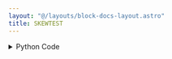 ```yaml
---
layout: "@/layouts/block-docs-layout.astro"
title: SKEWTEST
---
```



<PythonDocsDisplay docstring={docstring} />
<AppDisplay app={app} />

<details>
<summary>Python Code</summary>
```python
from flojoy import OrderedPair, flojoy, Matrix, Scalar
import numpy as np
from collections import namedtuple
from typing import Literal

import scipy.stats


@flojoy
def SKEWTEST(
    default: OrderedPair | Matrix,
    axis: int = 0,
    nan_policy: str = "propagate",
    alternative: str = "two-sided",
    select_return: Literal["statistic", "pvalue"] = "statistic",
) -> OrderedPair | Matrix | Scalar:
    """The SKEWTEST node is based on a numpy or scipy function.

    The description of that function is as follows:

        Test whether the skewness is different from the normal distribution.

        This function tests the null hypothesis that the skewness of the population that the sample was drawn from is the same as that of a corresponding normal distribution.

    Parameters
    ----------
    select_return : 'statistic', 'pvalue'
        Select the desired object to return.
        See the respective function docs for descriptors.
    a : array
        The data to be tested.
    axis : int or None, optional
        Axis along which statistics are calculated.
        Default is 0.
        If None, compute over the whole array 'a'.
    nan_policy : {'propagate', 'raise', 'omit'}, optional
        Defines how to handle when input contains nan.
        The following options are available (default is 'propagate'):
        'propagate' : returns nan
        'raise' : throws an error
        'omit' : performs the calculations ignoring nan values
    alternative : {'two-sided', 'less', 'greater'}, optional
        Defines the alternative hypothesis.
        Default is 'two-sided'.
        The following options are available:
        'two-sided' : the skewness of the distribution underlying the sample
        is different from that of the normal distribution (i.e. 0)
        'less' : the skewness of the distribution underlying the sample
        is less than that of the normal distribution
        'greater' : the skewness of the distribution underlying the sample
        is greater than that of the normal distribution

    .. versionadded:: 1.7.0

    Returns
    -------
    DataContainer
        type 'ordered pair', 'scalar', or 'matrix'
    """

    result = scipy.stats.skewtest(
        a=default.y,
        axis=axis,
        nan_policy=nan_policy,
        alternative=alternative,
    )

    return_list = ["statistic", "pvalue"]
    if isinstance(result, tuple):
        res_dict = {}
        num = min(len(result), len(return_list))
        for i in range(num):
            res_dict[return_list[i]] = result[i]
        result = res_dict[select_return]
    else:
        result = result._asdict()
        result = result[select_return]

    if isinstance(result, np.ndarray):
        result = OrderedPair(x=default.x, y=result)
    else:
        assert isinstance(
            result, np.number | float | int
        ), f"Expected np.number, float or int for result, got {type(result)}"
        result = Scalar(c=float(result))

    return result

```
[Find this Flojoy Block on GitHub](https://github.com/flojoy-ai/blocks/blob/main/blocks/SCIPY/STATS/SKEWTEST/SKEWTEST.py)
</details>


## Example
